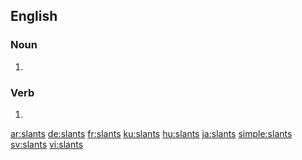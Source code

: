 
==English==

===Noun===
{{head|en|noun plural form}}

# {{plural of|slant|lang=en}}

===Verb===
{{head|en|verb form}}

# {{en-third-person singular of|slant}}

[[ar:slants]]
[[de:slants]]
[[fr:slants]]
[[ku:slants]]
[[hu:slants]]
[[ja:slants]]
[[simple:slants]]
[[sv:slants]]
[[vi:slants]]